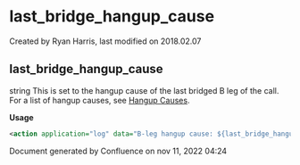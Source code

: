 
# last_bridge_hangup_cause 

 Created by  Ryan Harris, last modified on 2018.02.07

## last_bridge_hangup_cause

string This is set to the hangup cause of the last bridged B leg of the call. For a list of hangup causes, see [Hangup Causes](../FreeSWITCH-Explained/Troubleshooting-Debugging/Hangup-Cause-Code-Table_3964945.mdx#about).

**Usage**

```xml
<action application="log" data="B-leg hangup cause: ${last_bridge_hangup_cause}"/>
```

Document generated by Confluence on nov 11, 2022 04:24
